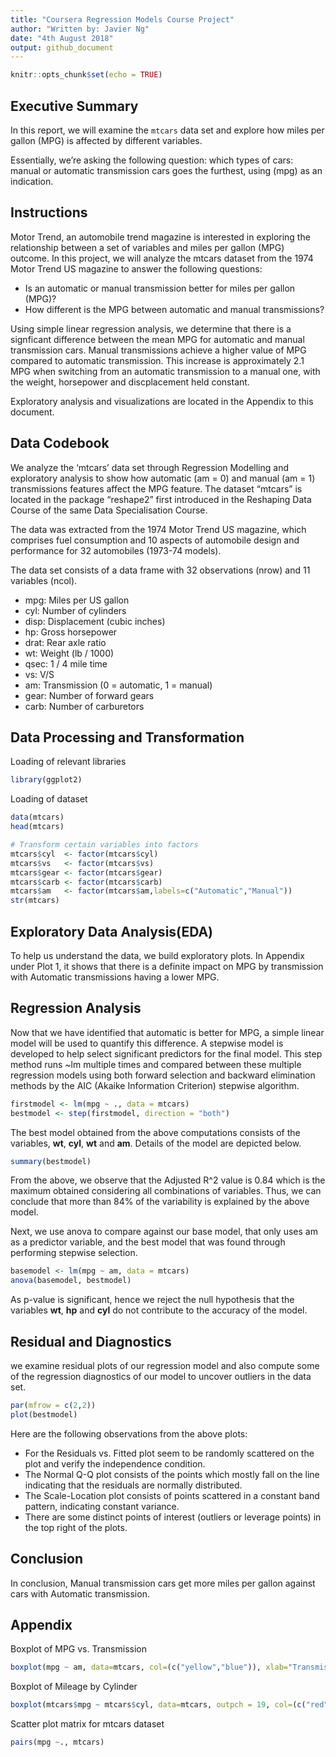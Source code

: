 ```yaml
---
title: "Coursera Regression Models Course Project"
author: "Written by: Javier Ng"
date: "4th August 2018"
output: github_document
---
```


```r
knitr::opts_chunk$set(echo = TRUE)
```

## Executive Summary

In this report, we will examine the `mtcars` data set and explore how miles per gallon (MPG) is affected by different variables. 

Essentially, we’re asking the following question: which types of cars: manual or automatic transmission cars goes the furthest, using (mpg) as an indication.

## Instructions

Motor Trend, an automobile trend magazine is interested in exploring the relationship between a set of variables and miles per gallon (MPG) outcome. In this project, we will analyze the mtcars dataset from the 1974 Motor Trend US magazine to answer the following questions:

* Is an automatic or manual transmission better for miles per gallon (MPG)?
* How different is the MPG between automatic and manual transmissions?

Using simple linear regression analysis, we determine that there is a signficant difference between the mean MPG for automatic and manual transmission cars. Manual transmissions achieve a higher value of MPG compared to automatic transmission. This increase is approximately 2.1 MPG when switching from an automatic transmission to a manual one, with the weight, horsepower and discplacement held constant.

Exploratory analysis and visualizations are located in the Appendix to this document.

## Data Codebook

We analyze the ‘mtcars’ data set through Regression Modelling and exploratory analysis to show how automatic (am = 0) and manual (am = 1) transmissions features affect the MPG feature. The dataset “mtcars” is located in the package “reshape2” first introduced in the Reshaping Data Course of the same Data Specialisation Course.

The data was extracted from the 1974 Motor Trend US magazine, which comprises fuel consumption and 10 aspects of automobile design and performance for 32 automobiles (1973-74 models).

The data set consists of a data frame with 32 observations (nrow) and 11 variables (ncol).

* mpg: Miles per US gallon
* cyl: Number of cylinders
* disp: Displacement (cubic inches)
* hp: Gross horsepower
* drat: Rear axle ratio
* wt: Weight (lb / 1000)
* qsec: 1 / 4 mile time
* vs: V/S
* am: Transmission (0 = automatic, 1 = manual)
* gear: Number of forward gears
* carb: Number of carburetors

## Data Processing and Transformation

Loading of relevant libraries
```r
library(ggplot2)
```

Loading of dataset
```r
data(mtcars)
head(mtcars)

# Transform certain variables into factors
mtcars$cyl  <- factor(mtcars$cyl)
mtcars$vs   <- factor(mtcars$vs)
mtcars$gear <- factor(mtcars$gear)
mtcars$carb <- factor(mtcars$carb)
mtcars$am   <- factor(mtcars$am,labels=c("Automatic","Manual"))
str(mtcars)
```

## Exploratory Data Analysis(EDA)

To help us understand the data, we build exploratory plots. In Appendix under Plot 1, it shows that there is a definite impact on MPG by transmission with Automatic transmissions having a lower MPG.

## Regression Analysis

Now that we have identified that automatic is better for MPG, a simple linear model will be used to quantify this difference. A stepwise model is developed to help select significant predictors for the final model. This step method runs ~lm multiple times and compared between these multiple regression models using both forward selection and backward elimination methods by the AIC (Akaike Information Criterion) stepwise algorithm.

```R
firstmodel <- lm(mpg ~ ., data = mtcars)
bestmodel <- step(firstmodel, direction = "both")
```

The best model obtained from the above computations consists of the variables, **wt**, **cyl**, **wt** and **am**. Details of the model are depicted below.

```R
summary(bestmodel)
```

From the above, we observe that the Adjusted R^2 value is 0.84 which is the maximum obtained considering all combinations of variables. Thus, we can conclude that more than 84% of the variability is explained by the above model.

Next, we use anova to compare against our base model, that only uses am as a predictor variable, and the best model that was found through performing stepwise selection.

```R
basemodel <- lm(mpg ~ am, data = mtcars)
anova(basemodel, bestmodel)
```

As p-value is significant, hence we reject the null hypothesis that the variables **wt**, **hp** and **cyl** do not contribute to the accuracy of the model.

## Residual and Diagnostics

we examine residual plots of our regression model and also compute some of the regression diagnostics of our model to uncover outliers in the data set.

```R
par(mfrow = c(2,2))
plot(bestmodel)
```

Here are the following observations from the above plots:

* For the Residuals vs. Fitted plot seem to be randomly scattered on the plot and verify the independence condition.
* The Normal Q-Q plot consists of the points which mostly fall on the line indicating that the residuals are normally distributed.
* The Scale-Location plot consists of points scattered in a constant band pattern, indicating constant variance.
* There are some distinct points of interest (outliers or leverage points) in the top right of the plots.

## Conclusion

In conclusion, Manual transmission cars get more miles per gallon against cars with Automatic transmission.

## Appendix

Boxplot of MPG vs. Transmission

```R
boxplot(mpg ~ am, data=mtcars, col=(c("yellow","blue")), xlab="Transmission (0 = Automatic, 1 = Manual)", ylab="Miles per Gallon", main="Boxplot of MPG vs. Transmission")
```

Boxplot of Mileage by Cylinder

```R
boxplot(mtcars$mpg ~ mtcars$cyl, data=mtcars, outpch = 19, col=(c("red", "yellow", "blue")), ylab="miles per gallon", xlab="number of cylinders", main="Mileage by Cylinder")
```

Scatter plot matrix for mtcars dataset

```R
pairs(mpg ~., mtcars)
```
